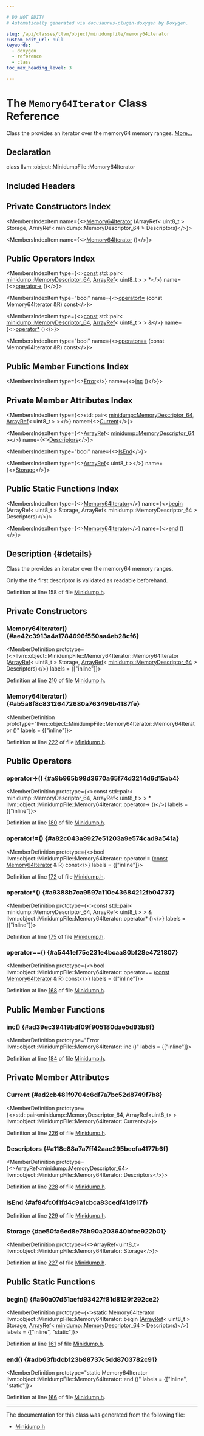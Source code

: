 ```yaml
---

# DO NOT EDIT!
# Automatically generated via docusaurus-plugin-doxygen by Doxygen.

slug: /api/classes/llvm/object/minidumpfile/memory64iterator
custom_edit_url: null
keywords:
  - doxygen
  - reference
  - class
toc_max_heading_level: 3

---
```





# The `Memory64Iterator` Class Reference

<DoxygenPage pluginConfig={pluginConfig}>

Class the provides an iterator over the memory64 memory ranges. <a href="#details">More...</a>

## Declaration

<CodeBlock>class llvm::object::MinidumpFile::Memory64Iterator</CodeBlock>

## Included Headers

<IncludesList>
<IncludesListItem
  filePath="llvm/Object/Minidump.h"
  permalink="/docs/api/files/include/include/llvm/include/llvm/object/minidump-h"
  isLocal="true" />
</IncludesList>

## Private Constructors Index

<MembersIndex>

<MembersIndexItem
  name={<><a href="#ae42c3913a4a1784696f550aa4eb28cf6">Memory64Iterator</a> (ArrayRef&lt; uint8&#95;t &gt; Storage, ArrayRef&lt; minidump::MemoryDescriptor&#95;64 &gt; Descriptors)</>}>
</MembersIndexItem>

<MembersIndexItem
  name={<><a href="#ab5a8f8c83126472680a763496b4187fe">Memory64Iterator</a> ()</>}>
</MembersIndexItem>

</MembersIndex>

## Public Operators Index

<MembersIndex>

<MembersIndexItem
  type={<><a href="/docs/api/files/lib/lib/target/lib/target/aarch64/aarch64promoteconstant-cpp/#a90f8350fecae261c25be85d38b451bff">const</a> std::pair&lt; <a href="/docs/api/structs/llvm/minidump/memorydescriptor-64">minidump::MemoryDescriptor&#95;64</a>, <a href="/docs/api/classes/llvm/arrayref">ArrayRef</a>&lt; uint8&#95;t &gt; &gt; &#42;</>}
  name={<><a href="#a9b965b98d3670a65f74d3214d6d15ab4">operator-&gt;</a> ()</>}>
</MembersIndexItem>

<MembersIndexItem
  type="bool"
  name={<><a href="#a82c043a9927e51203a9e574cad9a541a">operator!=</a> (const Memory64Iterator &amp;R) const</>}>
</MembersIndexItem>

<MembersIndexItem
  type={<><a href="/docs/api/files/lib/lib/target/lib/target/aarch64/aarch64promoteconstant-cpp/#a90f8350fecae261c25be85d38b451bff">const</a> std::pair&lt; <a href="/docs/api/structs/llvm/minidump/memorydescriptor-64">minidump::MemoryDescriptor&#95;64</a>, <a href="/docs/api/classes/llvm/arrayref">ArrayRef</a>&lt; uint8&#95;t &gt; &gt; &amp;</>}
  name={<><a href="#a9388b7ca9597a110e43684212fb04737">operator&#42;</a> ()</>}>
</MembersIndexItem>

<MembersIndexItem
  type="bool"
  name={<><a href="#a5441ef75e231e4bcaa80bf28e4721807">operator==</a> (const Memory64Iterator &amp;R) const</>}>
</MembersIndexItem>

</MembersIndex>

## Public Member Functions Index

<MembersIndex>

<MembersIndexItem
  type={<><a href="/docs/api/classes/llvm/error">Error</a></>}
  name={<><a href="#ad39ec39419bdf09f905180dae5d93b8f">inc</a> ()</>}>
</MembersIndexItem>

</MembersIndex>

## Private Member Attributes Index

<MembersIndex>

<MembersIndexItem
  type={<>std::pair&lt; <a href="/docs/api/structs/llvm/minidump/memorydescriptor-64">minidump::MemoryDescriptor&#95;64</a>, <a href="/docs/api/classes/llvm/arrayref">ArrayRef</a>&lt; uint8&#95;t &gt; &gt;</>}
  name={<><a href="#ad2cb481f9704c6df7a7bc52d8749f7b8">Current</a></>}>
</MembersIndexItem>

<MembersIndexItem
  type={<><a href="/docs/api/classes/llvm/arrayref">ArrayRef</a>&lt; <a href="/docs/api/structs/llvm/minidump/memorydescriptor-64">minidump::MemoryDescriptor&#95;64</a> &gt;</>}
  name={<><a href="#a118c88a7a7ff42aae295becfa4177b6f">Descriptors</a></>}>
</MembersIndexItem>

<MembersIndexItem
  type="bool"
  name={<><a href="#af84fc0f1fd4c9a1cbca83cedf41d917f">IsEnd</a></>}>
</MembersIndexItem>

<MembersIndexItem
  type={<><a href="/docs/api/classes/llvm/arrayref">ArrayRef</a>&lt; uint8&#95;t &gt;</>}
  name={<><a href="#ae50fa6ed8e78b90a203640bfce922b01">Storage</a></>}>
</MembersIndexItem>

</MembersIndex>

## Public Static Functions Index

<MembersIndex>

<MembersIndexItem
  type={<><a href="/docs/api/classes/llvm/object/minidumpfile/memory64iterator">Memory64Iterator</a></>}
  name={<><a href="#a60a07d51aefd93427f81d8129f292ce2">begin</a> (ArrayRef&lt; uint8&#95;t &gt; Storage, ArrayRef&lt; minidump::MemoryDescriptor&#95;64 &gt; Descriptors)</>}>
</MembersIndexItem>

<MembersIndexItem
  type={<><a href="/docs/api/classes/llvm/object/minidumpfile/memory64iterator">Memory64Iterator</a></>}
  name={<><a href="#adb63fbdcb123b88737c5dd8703782c91">end</a> ()</>}>
</MembersIndexItem>

</MembersIndex>

## Description {#details}

Class the provides an iterator over the memory64 memory ranges.

Only the the first descriptor is validated as readable beforehand.

Definition at line 158 of file <a href="/docs/api/files/include/include/llvm/include/llvm/object/minidump-h">Minidump.h</a>.

<SectionDefinition>

## Private Constructors

### Memory64Iterator() {#ae42c3913a4a1784696f550aa4eb28cf6}

<MemberDefinition
  prototype={<>llvm::object::MinidumpFile::Memory64Iterator::Memory64Iterator (<a href="/docs/api/classes/llvm/arrayref">ArrayRef</a>&lt; uint8&#95;t &gt; Storage, <a href="/docs/api/classes/llvm/arrayref">ArrayRef</a>&lt; <a href="/docs/api/structs/llvm/minidump/memorydescriptor-64">minidump::MemoryDescriptor&#95;64</a> &gt; Descriptors)</>}
  labels = {["inline"]}>

Definition at line <a href="/docs/api/files/include/include/llvm/include/llvm/object/minidump-h/#l00210">210</a> of file <a href="/docs/api/files/include/include/llvm/include/llvm/object/minidump-h">Minidump.h</a>.
</MemberDefinition>

### Memory64Iterator() {#ab5a8f8c83126472680a763496b4187fe}

<MemberDefinition
  prototype="llvm::object::MinidumpFile::Memory64Iterator::Memory64Iterator ()"
  labels = {["inline"]}>

Definition at line <a href="/docs/api/files/include/include/llvm/include/llvm/object/minidump-h/#l00222">222</a> of file <a href="/docs/api/files/include/include/llvm/include/llvm/object/minidump-h">Minidump.h</a>.
</MemberDefinition>

</SectionDefinition>

<SectionDefinition>

## Public Operators

### operator-&gt;() {#a9b965b98d3670a65f74d3214d6d15ab4}

<MemberDefinition
  prototype={<>const std::pair&lt; minidump::MemoryDescriptor&#95;64, ArrayRef&lt; uint8&#95;t &gt; &gt; &#42; llvm::object::MinidumpFile::Memory64Iterator::operator-&gt; ()</>}
  labels = {["inline"]}>

Definition at line <a href="/docs/api/files/include/include/llvm/include/llvm/object/minidump-h/#l00180">180</a> of file <a href="/docs/api/files/include/include/llvm/include/llvm/object/minidump-h">Minidump.h</a>.
</MemberDefinition>

### operator!=() {#a82c043a9927e51203a9e574cad9a541a}

<MemberDefinition
  prototype={<>bool llvm::object::MinidumpFile::Memory64Iterator::operator!= (<a href="/docs/api/files/lib/lib/target/lib/target/aarch64/aarch64promoteconstant-cpp/#a90f8350fecae261c25be85d38b451bff">const</a> <a href="/docs/api/classes/llvm/object/minidumpfile/memory64iterator">Memory64Iterator</a> &amp; R) const</>}
  labels = {["inline"]}>

Definition at line <a href="/docs/api/files/include/include/llvm/include/llvm/object/minidump-h/#l00172">172</a> of file <a href="/docs/api/files/include/include/llvm/include/llvm/object/minidump-h">Minidump.h</a>.
</MemberDefinition>

### operator&#42;() {#a9388b7ca9597a110e43684212fb04737}

<MemberDefinition
  prototype={<>const std::pair&lt; minidump::MemoryDescriptor&#95;64, ArrayRef&lt; uint8&#95;t &gt; &gt; &amp; llvm::object::MinidumpFile::Memory64Iterator::operator&#42; ()</>}
  labels = {["inline"]}>

Definition at line <a href="/docs/api/files/include/include/llvm/include/llvm/object/minidump-h/#l00175">175</a> of file <a href="/docs/api/files/include/include/llvm/include/llvm/object/minidump-h">Minidump.h</a>.
</MemberDefinition>

### operator==() {#a5441ef75e231e4bcaa80bf28e4721807}

<MemberDefinition
  prototype={<>bool llvm::object::MinidumpFile::Memory64Iterator::operator== (<a href="/docs/api/files/lib/lib/target/lib/target/aarch64/aarch64promoteconstant-cpp/#a90f8350fecae261c25be85d38b451bff">const</a> <a href="/docs/api/classes/llvm/object/minidumpfile/memory64iterator">Memory64Iterator</a> &amp; R) const</>}
  labels = {["inline"]}>

Definition at line <a href="/docs/api/files/include/include/llvm/include/llvm/object/minidump-h/#l00168">168</a> of file <a href="/docs/api/files/include/include/llvm/include/llvm/object/minidump-h">Minidump.h</a>.
</MemberDefinition>

</SectionDefinition>

<SectionDefinition>

## Public Member Functions

### inc() {#ad39ec39419bdf09f905180dae5d93b8f}

<MemberDefinition
  prototype="Error llvm::object::MinidumpFile::Memory64Iterator::inc ()"
  labels = {["inline"]}>

Definition at line <a href="/docs/api/files/include/include/llvm/include/llvm/object/minidump-h/#l00184">184</a> of file <a href="/docs/api/files/include/include/llvm/include/llvm/object/minidump-h">Minidump.h</a>.
</MemberDefinition>

</SectionDefinition>

<SectionDefinition>

## Private Member Attributes

### Current {#ad2cb481f9704c6df7a7bc52d8749f7b8}

<MemberDefinition
  prototype={<>std::pair&lt;minidump::MemoryDescriptor&#95;64, ArrayRef&lt;uint8&#95;t&gt; &gt; llvm::object::MinidumpFile::Memory64Iterator::Current</>}>

Definition at line <a href="/docs/api/files/include/include/llvm/include/llvm/object/minidump-h/#l00226">226</a> of file <a href="/docs/api/files/include/include/llvm/include/llvm/object/minidump-h">Minidump.h</a>.
</MemberDefinition>

### Descriptors {#a118c88a7a7ff42aae295becfa4177b6f}

<MemberDefinition
  prototype={<>ArrayRef&lt;minidump::MemoryDescriptor&#95;64&gt; llvm::object::MinidumpFile::Memory64Iterator::Descriptors</>}>

Definition at line <a href="/docs/api/files/include/include/llvm/include/llvm/object/minidump-h/#l00228">228</a> of file <a href="/docs/api/files/include/include/llvm/include/llvm/object/minidump-h">Minidump.h</a>.
</MemberDefinition>

### IsEnd {#af84fc0f1fd4c9a1cbca83cedf41d917f}

<MemberDefinition
  prototype="bool llvm::object::MinidumpFile::Memory64Iterator::IsEnd">

Definition at line <a href="/docs/api/files/include/include/llvm/include/llvm/object/minidump-h/#l00229">229</a> of file <a href="/docs/api/files/include/include/llvm/include/llvm/object/minidump-h">Minidump.h</a>.
</MemberDefinition>

### Storage {#ae50fa6ed8e78b90a203640bfce922b01}

<MemberDefinition
  prototype={<>ArrayRef&lt;uint8&#95;t&gt; llvm::object::MinidumpFile::Memory64Iterator::Storage</>}>

Definition at line <a href="/docs/api/files/include/include/llvm/include/llvm/object/minidump-h/#l00227">227</a> of file <a href="/docs/api/files/include/include/llvm/include/llvm/object/minidump-h">Minidump.h</a>.
</MemberDefinition>

</SectionDefinition>

<SectionDefinition>

## Public Static Functions

### begin() {#a60a07d51aefd93427f81d8129f292ce2}

<MemberDefinition
  prototype={<>static Memory64Iterator llvm::object::MinidumpFile::Memory64Iterator::begin (<a href="/docs/api/classes/llvm/arrayref">ArrayRef</a>&lt; uint8&#95;t &gt; Storage, <a href="/docs/api/classes/llvm/arrayref">ArrayRef</a>&lt; <a href="/docs/api/structs/llvm/minidump/memorydescriptor-64">minidump::MemoryDescriptor&#95;64</a> &gt; Descriptors)</>}
  labels = {["inline", "static"]}>

Definition at line <a href="/docs/api/files/include/include/llvm/include/llvm/object/minidump-h/#l00161">161</a> of file <a href="/docs/api/files/include/include/llvm/include/llvm/object/minidump-h">Minidump.h</a>.
</MemberDefinition>

### end() {#adb63fbdcb123b88737c5dd8703782c91}

<MemberDefinition
  prototype="static Memory64Iterator llvm::object::MinidumpFile::Memory64Iterator::end ()"
  labels = {["inline", "static"]}>

Definition at line <a href="/docs/api/files/include/include/llvm/include/llvm/object/minidump-h/#l00166">166</a> of file <a href="/docs/api/files/include/include/llvm/include/llvm/object/minidump-h">Minidump.h</a>.
</MemberDefinition>

</SectionDefinition>

<hr/>

The documentation for this class was generated from the following file:

<ul>
<li><a href="/docs/api/files/include/include/llvm/include/llvm/object/minidump-h">Minidump.h</a></li>
</ul>

</DoxygenPage>
